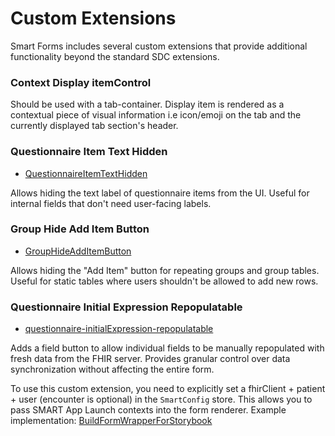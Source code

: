 
<Meta title="Custom/Overview" />

# Custom Extensions

Smart Forms includes several custom extensions that provide additional functionality beyond the standard SDC extensions.

### Context Display itemControl

Should be used with a tab-container. Display item is rendered as a contextual piece of visual information i.e icon/emoji on the tab and the currently displayed tab section's header.

### Questionnaire Item Text Hidden

- [QuestionnaireItemTextHidden](https://build.fhir.org/ig/aehrc/smart-forms-ig/branches/master/StructureDefinition-QuestionnaireItemTextHidden.html)

Allows hiding the text label of questionnaire items from the UI. Useful for internal fields that don't need user-facing labels.

### Group Hide Add Item Button

- [GroupHideAddItemButton](https://build.fhir.org/ig/aehrc/smart-forms-ig/branches/master/StructureDefinition-GroupHideAddItemButton.html)

Allows hiding the "Add Item" button for repeating groups and group tables. Useful for static tables where users shouldn't be allowed to add new rows.

### Questionnaire Initial Expression Repopulatable

- [questionnaire-initialExpression-repopulatable](https://build.fhir.org/ig/aehrc/smart-forms-ig/branches/master/StructureDefinition-questionnaire-initialExpression-repopulatable.html)

Adds a field button to allow individual fields to be manually repopulated with fresh data from the FHIR server. Provides granular control over data synchronization without affecting the entire form.

To use this custom extension, you need to explicitly set a fhirClient + patient + user (encounter is optional) in the `SmartConfig` store. This allows you to pass SMART App Launch contexts into the form renderer.
Example implementation: [BuildFormWrapperForStorybook](https://github.com/aehrc/smart-forms/blob/main/packages/smart-forms-renderer/src/stories/storybookWrappers/BuildFormWrapperForStorybook.tsx)

